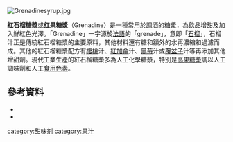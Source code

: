 {{fixbunching|beg}}
[[File:Grenadinesyrup.jpg|thumb]]
{{fixbunching|mid}}
{{commonscat|Grenadine}}
{{fixbunching|end}}

'''紅石榴糖漿'''或'''红果糖漿'''（Grenadine）是一種常用於[[調酒|調酒]]的[[糖漿|糖漿]]，為飲品增甜及加入鮮紅色光澤。「Grenadine」一字源於[[法語|法語]]的「grenade」，意即「[[石榴|石榴]]」，石榴汁正是傳統紅石榴糖漿的主要原料，其他材料還有糖和額外的水再濃縮和過濾而成。其他的紅石榴糖漿配方有[[櫻桃|櫻桃]]汁、[[紅加侖|紅加侖]]汁、[[黑莓|黑莓]]汁或[[覆盆子|覆盆子]]汁等再添加其他增甜劑。現代工業生產的紅石榴糖漿多為人工化學糖漿，特別是[[高果糖漿|高果糖漿]]調以人工調味劑和人工[[食用色素|食用色素]]。

==參考資料==
*{{cite web
|url=http://www.fda.gov/ICECI/ComplianceManuals/CompliancePolicyGuidanceManual/ucm074531.htm
|title=CPG Sec. 550.400 Grenadine
|publisher=[[美國食品藥品監督管理局|美國食品藥品監督管理局]]
|date=2009-12-09
|accessdate=2011-09-21
}}
*{{cite web
|url=http://www.cadburyschweppes.com/EN/MediaCentre/PressReleases/snapple_180900.htm
|title=CADBURY SCHWEPPES TO ACQUIRE SNAPPLE BEVERAGE GROUP FOR AN ENTERPRISE VALUE OF $1,450 MILLION
|publisher=archive.org
|date=2000-09-18
|accessdate=2011-09-21
|deadurl=yes
|archiveurl=https://web.archive.org/web/20040612173104/http://www.cadburyschweppes.com/EN/MediaCentre/PressReleases/snapple_180900.htm
|archivedate=2004-06-12
}}

[[category:甜味剂|category:甜味剂]]
[[category:果汁|category:果汁]]